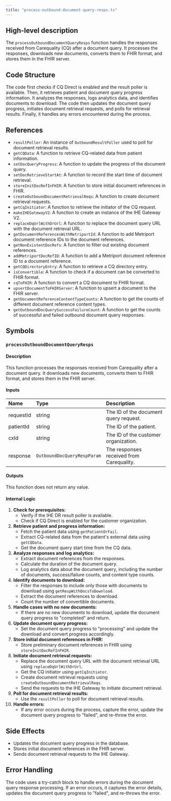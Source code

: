 ```yaml
---
title: "process-outbound-document-query-resps.ts"
---
```


## High-level description
The `processOutboundDocumentQueryResps` function handles the responses received from Carequality (CQ) after a document query. It processes the responses, downloads new documents, converts them to FHIR format, and stores them in the FHIR server.

## Code Structure
The code first checks if CQ Direct is enabled and the result poller is available. Then, it retrieves patient and document query progress information. It analyzes the responses, logs analytics data, and identifies documents to download. The code then updates the document query progress, initiates document retrieval requests, and polls for retrieval results. Finally, it handles any errors encountered during the process.

## References
- `resultPoller`: An instance of `OutboundResultPoller` used to poll for document retrieval results.
- `getCQData`: A function to retrieve CQ-related data from patient information.
- `setDocQueryProgress`: A function to update the progress of the document query.
- `setDocRetrieveStartAt`: A function to record the start time of document retrieval.
- `storeInitDocRefInFHIR`: A function to store initial document references in FHIR.
- `createOutboundDocumentRetrievalReqs`: A function to create document retrieval requests.
- `getCqInitiator`: A function to retrieve the initiator of the CQ request.
- `makeIHEGatewayV2`: A function to create an instance of the IHE Gateway V2.
- `replaceDqUrlWithDrUrl`: A function to replace the document query URL with the document retrieval URL.
- `getDocumentReferencesWithMetriportId`: A function to add Metriport document reference IDs to the document references.
- `getNonExistentDocRefs`: A function to filter out existing document references.
- `addMetriportDocRefID`: A function to add a Metriport document reference ID to a document reference.
- `getCQDirectoryEntry`: A function to retrieve a CQ directory entry.
- `isConvertible`: A function to check if a document can be converted to FHIR format.
- `cqToFHIR`: A function to convert a CQ document to FHIR format.
- `upsertDocumentToFHIRServer`: A function to upsert a document to the FHIR server.
- `getDocumentReferenceContentTypeCounts`: A function to get the counts of different document reference content types.
- `getOutboundDocQuerySuccessFailureCount`: A function to get the counts of successful and failed outbound document query responses.

## Symbols

### `processOutboundDocumentQueryResps`
#### Description
This function processes the responses received from Carequality after a document query. It downloads new documents, converts them to FHIR format, and stores them in the FHIR server.

#### Inputs
| Name | Type | Description |
|:-----|:-----|:------------|
| requestId | string | The ID of the document query request. |
| patientId | string | The ID of the patient. |
| cxId | string | The ID of the customer organization. |
| response | `OutboundDocQueryRespParam` | The responses received from Carequality. |

#### Outputs
This function does not return any value.

#### Internal Logic
1. **Check for prerequisites:**
    - Verify if the IHE DR result poller is available.
    - Check if CQ Direct is enabled for the customer organization.
2. **Retrieve patient and progress information:**
    - Fetch the patient data using `getPatientOrFail`.
    - Extract CQ-related data from the patient's external data using `getCQData`.
    - Get the document query start time from the CQ data.
3. **Analyze responses and log analytics:**
    - Extract document references from the responses.
    - Calculate the duration of the document query.
    - Log analytics data about the document query, including the number of documents, success/failure counts, and content type counts.
4. **Identify documents to download:**
    - Filter the responses to include only those with documents to download using `getRespWithDocsToDownload`.
    - Extract the document references to download.
    - Count the number of convertible documents.
5. **Handle cases with no new documents:**
    - If there are no new documents to download, update the document query progress to "completed" and return.
6. **Update document query progress:**
    - Set the document query progress to "processing" and update the download and convert progress accordingly.
7. **Store initial document references in FHIR:**
    - Store preliminary document references in FHIR using `storeInitDocRefInFHIR`.
8. **Initiate document retrieval requests:**
    - Replace the document query URL with the document retrieval URL using `replaceDqUrlWithDrUrl`.
    - Get the CQ initiator using `getCqInitiator`.
    - Create document retrieval requests using `createOutboundDocumentRetrievalReqs`.
    - Send the requests to the IHE Gateway to initiate document retrieval.
9. **Poll for document retrieval results:**
    - Use the `resultPoller` to poll for document retrieval results.
10. **Handle errors:**
    - If any error occurs during the process, capture the error, update the document query progress to "failed", and re-throw the error.

## Side Effects
- Updates the document query progress in the database.
- Stores initial document references in the FHIR server.
- Sends document retrieval requests to the IHE Gateway.

## Error Handling
The code uses a try-catch block to handle errors during the document query response processing. If an error occurs, it captures the error details, updates the document query progress to "failed", and re-throws the error.
